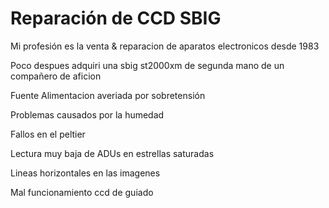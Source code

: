 # Reparación de CCD SBIG

<Imagen src="reparacion/ccd/msaico-1.jpg" />

Mi profesión es la venta & reparacion de aparatos electronicos desde 1983

<Imagen src="reparacion/ccd/cb245.jpg" />

Poco despues adquiri una sbig st2000xm de segunda mano de un compañero de aficion
<Imagen src="reparacion/ccd/20201002_104339.jpg" />

Fuente Alimentacion averiada por sobretensión
<Imagen src="reparacion/ccd/20200522_184920.jpg" />

Problemas causados por la humedad
<Imagen src="reparacion/ccd/20200603_110317.jpg" />

Fallos en el peltier
<Imagen src="reparacion/ccd/cuentas.jpg" />

Lectura muy baja de ADUs en estrellas saturadas
<Imagen src="reparacion/ccd/img-20200425-wa0014.jpg" />

Lineas horizontales en las imagenes
<Imagen src="reparacion/ccd/guiado.jpg" />

Mal funcionamiento ccd de guiado